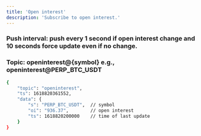 ```yaml
---
title: 'Open interest'
description: 'Subscribe to open interest.'
---
```



### Push interval: push every 1 second if open interest change and 10 seconds force update even if no change.

### Topic: openinterest@{symbol} e.g., openinterest@PERP_BTC_USDT



<RequestExample>

```bash
{
    "topic": "openinterest",
    "ts": 1618820361552,
    "data": {
        "s": "PERP_BTC_USDT",  // symbol
        "oi": "936.37",        // open interest
        "ts": 1618820200000    // time of last update
    }
}
```

</RequestExample>


